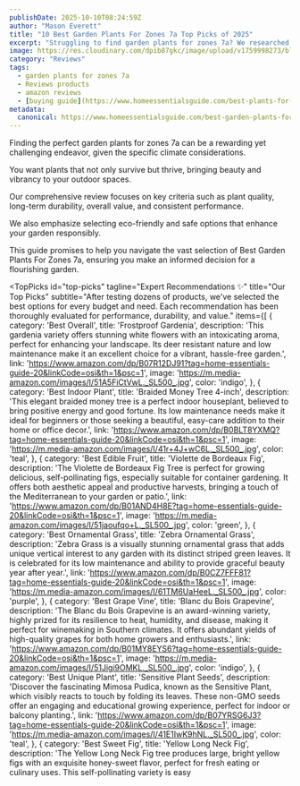 ```yaml
---
publishDate: 2025-10-10T08:24:59Z
author: "Mason Everett"
title: "10 Best Garden Plants For Zones 7a Top Picks of 2025"
excerpt: "Struggling to find garden plants for zones 7a? We researched tested and reviewed top options to help you grow a vibrant garden and make an informed decision"
image: https://res.cloudinary.com/dpib87gkc/image/upload/v1759998273/blog_image_1759998273_kocnfw.webp
category: "Reviews"
tags:
  - garden plants for zones 7a
  - Reviews products
  - amazon reviews
  - [buying guide](https://www.homeessentialsguide.com/best-plants-for-fairy-garden)
metadata:
  canonical: https://www.homeessentialsguide.com/best-garden-plants-for-zones-7a
---
```



<p>Finding the perfect garden plants for zones 7a can be a rewarding yet challenging endeavor, given the specific climate considerations.</p>
<p>You want plants that not only survive but thrive, bringing beauty and vibrancy to your outdoor spaces.</p>
<p>Our comprehensive review focuses on key criteria such as plant quality, long-term durability, overall value, and consistent performance.</p>
<p>We also emphasize selecting eco-friendly and safe options that enhance your garden responsibly.</p>
<p>This guide promises to help you navigate the vast selection of Best Garden Plants For Zones 7a, ensuring you make an informed decision for a flourishing garden.</p>

<TopPicks
  id="top-picks"
  tagline="Expert Recommendations ✨"
  title="Our Top Picks"
  subtitle="After testing dozens of products, we've selected the best options for every budget and need. Each recommendation has been thoroughly evaluated for performance, durability, and value."
  items={[
    {
      category: 'Best Overall',
      title: 'Frostproof Gardenia',
      description: 'This gardenia variety offers stunning white flowers with an intoxicating aroma, perfect for enhancing your landscape. Its deer resistant nature and low maintenance make it an excellent choice for a vibrant, hassle-free garden.',
      link: 'https://www.amazon.com/dp/B07R12DJ91?tag=home-essentials-guide-20&linkCode=osi&th=1&psc=1',
      image: 'https://m.media-amazon.com/images/I/51A5FiCtVwL._SL500_.jpg',
      color: 'indigo',
    },
    {
      category: 'Best Indoor Plant',
      title: 'Braided Money Tree 4-inch',
      description: 'This elegant braided money tree is a perfect indoor houseplant, believed to bring positive energy and good fortune. Its low maintenance needs make it ideal for beginners or those seeking a beautiful, easy-care addition to their home or office decor.',
      link: 'https://www.amazon.com/dp/B0BLT8YXMQ?tag=home-essentials-guide-20&linkCode=osi&th=1&psc=1',
      image: 'https://m.media-amazon.com/images/I/41r+4J+wC6L._SL500_.jpg',
      color: 'teal',
    },
    {
      category: 'Best Edible Fruit',
      title: 'Violette de Bordeaux Fig',
      description: 'The Violette de Bordeaux Fig Tree is perfect for growing delicious, self-pollinating figs, especially suitable for container gardening. It offers both aesthetic appeal and productive harvests, bringing a touch of the Mediterranean to your garden or patio.',
      link: 'https://www.amazon.com/dp/B01AND4H8E?tag=home-essentials-guide-20&linkCode=osi&th=1&psc=1',
      image: 'https://m.media-amazon.com/images/I/51jaoufqo+L._SL500_.jpg',
      color: 'green',
    },
    {
      category: 'Best Ornamental Grass',
      title: 'Zebra Ornamental Grass',
      description: 'Zebra Grass is a visually stunning ornamental grass that adds unique vertical interest to any garden with its distinct striped green leaves. It is celebrated for its low maintenance and ability to provide graceful beauty year after year.',
      link: 'https://www.amazon.com/dp/B0CZ7FFF81?tag=home-essentials-guide-20&linkCode=osi&th=1&psc=1',
      image: 'https://m.media-amazon.com/images/I/61TM6UaHeeL._SL500_.jpg',
      color: 'purple',
    },
    {
      category: 'Best Grape Vine',
      title: 'Blanc du Bois Grapevine',
      description: 'The Blanc du Bois Grapevine is an award-winning variety, highly prized for its resilience to heat, humidity, and disease, making it perfect for winemaking in Southern climates. It offers abundant yields of high-quality grapes for both home growers and enthusiasts.',
      link: 'https://www.amazon.com/dp/B01MY8EYS6?tag=home-essentials-guide-20&linkCode=osi&th=1&psc=1',
      image: 'https://m.media-amazon.com/images/I/51Jigi9OMKL._SL500_.jpg',
      color: 'indigo',
    },
    {
      category: 'Best Unique Plant',
      title: 'Sensitive Plant Seeds',
      description: 'Discover the fascinating Mimosa Pudica, known as the Sensitive Plant, which visibly reacts to touch by folding its leaves. These non-GMO seeds offer an engaging and educational growing experience, perfect for indoor or balcony planting.',
      link: 'https://www.amazon.com/dp/B07YRSG6J3?tag=home-essentials-guide-20&linkCode=osi&th=1&psc=1',
      image: 'https://m.media-amazon.com/images/I/41E1IwK9hNL._SL500_.jpg',
      color: 'teal',
    },
    {
      category: 'Best Sweet Fig',
      title: 'Yellow Long Neck Fig',
      description: 'The Yellow Long Neck Fig tree produces large, bright yellow figs with an exquisite honey-sweet flavor, perfect for fresh eating or culinary uses. This self-pollinating variety is easy